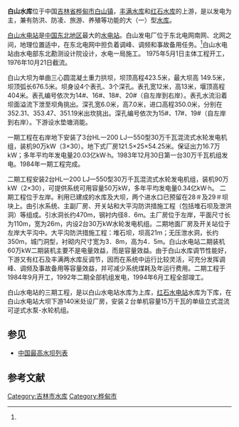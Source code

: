 {{Otheruses|白山水库|subject=|other=其它地方的同名水库}}
{{Infobox Reservoir | 
|name                     = 白山水库
|nickname                 = 白山湖
|image                    = 
|image_caption            = 
|map                      = 
|map_caption              = 
|pushpin_map              = China
|pushpin_map_caption      = 白山水库在中国的位置
|code                     = BAB11000331
|class                    = 大（一）型[[水库|水库]]
|location_of_reservoir    = [[吉林省|吉林省]][[桦甸市|桦甸市]]
|location_of_dam          = [[白山镇|白山镇]]
|inflow                   = 
|outflow                  = [[第二松花江|第二松花江]]
|catchment_area           = 1.9万
|reservoir_area           = 
|mean_depth               = 
|maximum_depth            = 
|flood_level              =  正常418.3;保证423.45
|normal_water_level       = 413
|dead_water_level         = 380
|water_quality            = 
|island                   = 
|maximum_storage_capacity = 64.1亿
|normal_storage_capacity  = 49.7亿
|dead_storage_capacity    = 
|type_of_dam              = 三心圆棍凝土重力拱坝
|elevation_of_dam         = 423.5
|height_of_dam            = 149.5
|length_of_dam            = 676.5
|width_of_dam             = 
|installed_capacity       = 180万瓩，不含[[红石水电站|红石]]4X5万瓩
|irrigated_area           = 
|start                    = 1975年5月1日
|complete                 = 二期：1994年  三期：2005年
|cost                     = 
|emigrate                 = 
|latd = 42
|latm = 43
|lats = 35
|latNS = N
|longd = 127
|longm = 13
|longs = 29
|longEW = E
|website = 
|footnotes = <ref>[http://www.tsdh.net/水利文献汇编/PDF文档/中国水库名称代码.pdf 中国水库名称代码]{{dead link|date=2018年1月 |bot=InternetArchiveBot |fix-attempted=yes }}</ref><ref name="南源记者团抵达白山水库大坝">[http://news.sina.com.cn/c/2005-04-19/11236430218.shtml 南源记者团抵达白山水库大坝]</ref><ref>[http://www.chinajilin.com.cn/05dongbeiya/sdcy/nengyuan/baishan.htm 白山水电站] {{webarchive|url=https://web.archive.org/web/20160304045010/http://www.chinajilin.com.cn/05dongbeiya/sdcy/nengyuan/baishan.htm |date=2016-03-04 }}</ref>
}}
'''白山水库'''位于中国[[吉林省|吉林省]][[桦甸市|桦甸市]][[白山镇|白山镇]]，[[丰满水库|丰满水库]]和[[红石水库|红石水库]]的上游，是以发电为主，兼有防洪、防凌、旅游、养殖等功能的大（一）型[[水库|水库]]。

[[白山水电站|白山水电站]]是[[中国东北地区|中国东北地区]]最大的[[水电站|水电站]]。白山发电厂位于东北电网南网、北网之间，地理位置适中，在东北电网中担负着调峰、调频和事故备用任务。<ref name="南源记者团抵达白山水库大坝"/>白山水电站由水电部东北勘测设计院设计，水电一局施工。 1975年5月1日主体工程开工，1976年10月21日截流。

白山大坝为单曲三心圆混凝土重力拱坝，坝顶高程423.5米，最大坝高 149.5米，坝顶弧长676.5米。坝身设4个表孔、3个深孔。表孔宽12米，高13米，堰顶高程404米。表孔编号依次为14#、16#、18#、20#（自左岸到右岸）。表孔水流沿着坝面溢流下泄至坝角挑出。深孔宽6.0米，高7.0米，进口高程350.0米，分别在352.31、353.47、351.19米出坎挑出。深孔编号依次为15#、17#、19#（自左岸到右岸）。下游设水垫塘消能。

一期工程在右岸地下安装了3台HL一200 LJ一550型30万千瓦混流式水轮发电机组，装机90万kW（3×30）。地下式厂房121.5×25×54.25米。保证出力16.7万kW；多年平均年发电量20.03亿kW·h。1983年12月30日第一台30万千瓦机组发电。1984年一期工程完成。

二期工程安装2台HL一200 LJ一550型30万千瓦混流式水轮发电机组，装机90万kW（2×30），可提供系统可用容量50万kW，多年平均发电量0.34亿kW·h。 二期工程位于左岸。利用已建成的水库及大坝，两个进水口已预留在28＃及29＃坝块上。由引水系统、主副厂房、开关站和大平沟防洪措施工程（包括堆石坝及泄洪洞）等组成。引水洞长约470m，钢衬内径8．6m。主厂房位于左岸，平面尺寸长为110m，宽为26m，内设2台30万kW水轮发电机组。二期地面厂房及开关站位于左岸大平沟中。大平沟防洪措施工程：堆石坝，坝高21m；无压泄水洞，长约350m，城门洞型，衬砌内尺寸宽为3．8m，高为4．5m。白山水电站二期装机60万kW二期装机主要不是电量效益，而是容量效益。由于白山水库调节性能好，下游又有红石及丰满两水库反调节，因而在系统中运行比较灵活，可充分发挥调峰、调频及事故备用等容量效益，并可减少系统煤耗及年运行费用。二期工程于1984年9月开工，1992年二期全部机组发电，1994年6月工程全部竣工。

白山水电站的三期工程，是以白山水电站水库为上库，[[红石水电站|红石水电站]]水库为下库，在白山水电站大坝下游140米处设厂房，安装２台单机容量15万千瓦的单级立式混流可逆式水泵-水轮机组。     　

== 参见 ==
* [[中国最高水坝列表|中国最高水坝列表]]

== 参考文献 ==
{{reflist}}

{{DEFAULTSORT:B}}
[[Category:吉林市水库|Category:吉林市水库]]
[[Category:桦甸市|Category:桦甸市]]